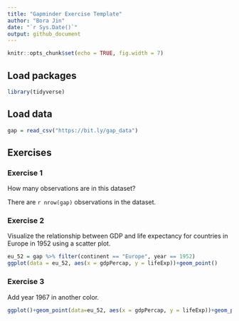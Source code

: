 ```yaml
---
title: "Gapminder Exercise Template"
author: "Bora Jin"
date: "`r Sys.Date()`"
output: github_document
---
```


```r
knitr::opts_chunk$set(echo = TRUE, fig.width = 7)
```


## Load packages
```r
library(tidyverse)
```

## Load data
```r
gap = read_csv("https://bit.ly/gap_data")
```

## Exercises

### Exercise 1

How many observations are in this dataset?

There are `r nrow(gap)` observations in the dataset. 

### Exercise 2

Visualize the relationship between GDP and life expectancy for 
countries in Europe in 1952 using a scatter plot.

```r
eu_52 = gap %>% filter(continent == "Europe", year == 1952)
ggplot(data = eu_52, aes(x = gdpPercap, y = lifeExp))+geom_point()
```

### Exercise 3

Add year 1967 in another color.

```r
ggplot()+geom_point(data=eu_52, aes(x = gdpPercap, y = lifeExp))+geom_point(data=gap %>% filter(continent == "Europe", year == 1967), aes(x = gdpPercap, y = lifeExp), colour = "red")
```

